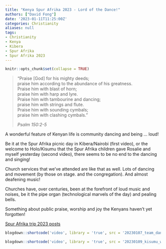 ```yaml
---
title: "Kenya Spur Afrika 2023 - Lord of the Dance!"
authors: ["David Fong"]
date: '2023-01-11T11:25:00Z'
categories: Christianity
aliases: null
tags:
- Christianity
- Kenya
- Kibera
- Spur Afrika
- Spur Afrika 2023
---
```


```r
knitr::opts_chunk$set(collapse = TRUE)
```

> "Praise [God] for his mighty deeds;  
praise him according to the abundance of his greatness.  
Praise him with blast of horn;  
praise him with harp and lyre.  
Praise him with tambourine and dancing;  
praise him with strings and flute.  
Praise him with sounding cymbals;  
praise him with clashing cymbals."
>   
*Psalm 150:2-5*

A wonderful feature of Kenyan life is community dancing and being ... loud!

Be it at the Spur Afrika picnic day  in Kibera/Nairobi (first video), or the welcome to Holo/Kisumu that the Spur Afrika children gave Rosalie and myself yesterday (second video), there seems to be no end to the dancing and singing!

Church services that we've attended are like that as well. Lots of dancing and movement (by those on stage. and the congregation). And almost deafening music!

Churches have, over centuries, been at the forefront of loud music and noises, be it the pipe organ (technological marvels of the day) and pealing bells.

Something about public praise, worship and joy the Kenyans haven't yet forgotten!

[Spur Afrika trip 2023 posts](/spurafrika2023/)

```r
blogdown::shortcode('video', library = 'true', src = '20230107_team_danceoff.mp4', controls = 'yes')
```

```r
blogdown::shortcode('video', library = 'true', src = '20230109_kisumu_welcome.mp4', controls = 'yes')
```